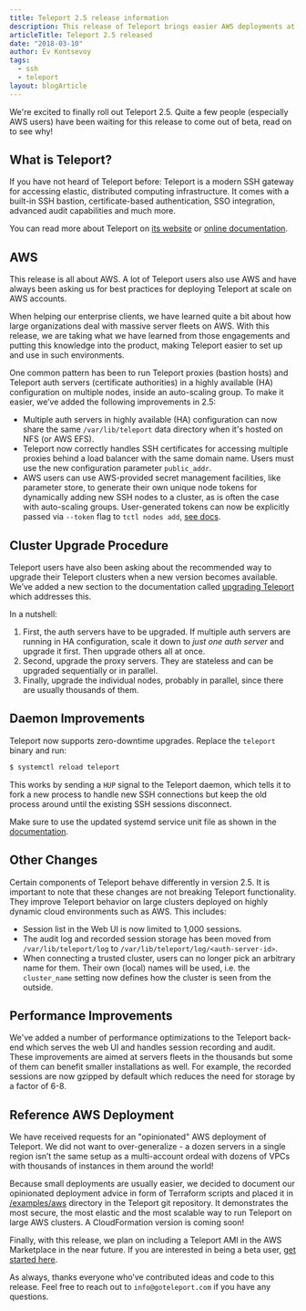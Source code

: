 ```yaml
---
title: Teleport 2.5 release information
description: This release of Teleport brings easier AWS deployments at scale and includes several usability enhancements.
articleTitle: Teleport 2.5 released
date: "2018-03-10"
author: Ev Kontsevoy
tags:
  - ssh
  - teleport
layout: blogArticle
---
```



We're excited to finally roll out Teleport 2.5. Quite a few people (especially AWS users)
have been waiting for this release to come out of beta, read on to see why!

## What is Teleport?

If you have not heard of Teleport before: Teleport is a modern SSH gateway for
accessing elastic, distributed computing infrastructure. It comes with a
built-in SSH bastion, certificate-based authentication, SSO integration,
advanced audit capabilities and much more.

You can read more about Teleport on [its website](https://goteleport.com/) or
[online documentation](https://goteleport.com/docs/getting-started/).

## AWS

This release is all about AWS. A lot of Teleport users also use AWS and have
always been asking us for best practices for deploying Teleport at scale on AWS
accounts.

When helping our enterprise clients, we have learned quite a bit about how large
organizations deal with massive server fleets on AWS. With this release, we are
taking what we have learned from those engagements and putting this knowledge
into the product, making Teleport easier to set up and use in such
environments.

One common pattern has been to run Teleport proxies (bastion hosts) and
Teleport auth servers (certificate authorities) in a highly available (HA)
configuration on multiple nodes, inside an auto-scaling group. To make it
easier, we’ve added the following improvements in 2.5:

- Multiple auth servers in highly available (HA) configuration can now share
  the same `/var/lib/teleport` data directory when it's hosted on NFS (or AWS
  EFS).
- Teleport now correctly handles SSH certificates for accessing multiple
  proxies behind a load balancer with the same domain name. Users must use the
  new configuration parameter `public_addr`.
- AWS users can use AWS-provided secret management facilities, like parameter
  store, to generate their own unique node tokens for dynamically adding new SSH
  nodes to a cluster, as is often the case with auto-scaling groups.
  User-generated tokens can now be explicitly passed via `--token` flag to
  `tctl nodes add`, [see docs](https://goteleport.com/docs/setup/admin/#short-lived-tokens/).

## Cluster Upgrade Procedure

Teleport users have also been asking about the recommended way to upgrade their
Teleport clusters when a new version becomes available. We’ve added a new
section to the documentation called [upgrading Teleport](https://goteleport.com/docs/setup/admin/#upgrading-teleport)
which addresses this.

In a nutshell:

1. First, the auth servers have to be upgraded. If multiple auth servers are running
   in HA configuration, scale it down to _just one auth server_ and upgrade it
   first. Then upgrade others all at once.
2. Second, upgrade the proxy servers. They are stateless and can be upgraded
   sequentially or in parallel.
3. Finally, upgrade the individual nodes, probably in parallel, since there are
   usually thousands of them.

## Daemon Improvements

Teleport now supports zero-downtime upgrades. Replace the `teleport` binary and run:

```bash
$ systemctl reload teleport
```

This works by sending a `HUP` signal to the Teleport daemon, which tells it to
fork a new process to handle new SSH connections but keep the old process
around until the existing SSH sessions disconnect.

Make sure to use the updated systemd service unit file as shown in the
[documentation](https://goteleport.com/docs/setup/admin/#teleport-daemon/).

## Other Changes

Certain components of Teleport behave differently in version 2.5. It is
important to note that these changes are not breaking Teleport functionality.
They improve Teleport behavior on large clusters deployed on highly dynamic
cloud environments such as AWS. This includes:

- Session list in the Web UI is now limited to 1,000 sessions.
- The audit log and recorded session storage has been moved from `/var/lib/teleport/log`
  to `/var/lib/teleport/log/<auth-server-id>`.
- When connecting a trusted cluster, users can no longer pick an arbitrary name for them.
  Their own (local) names will be used, i.e. the `cluster_name` setting now defines how
  the cluster is seen from the outside.

## Performance Improvements

We've added a number of performance optimizations to the Teleport back-end which
serves the web UI and handles session recording and audit. These improvements
are aimed at servers fleets in the thousands but some of them can benefit
smaller installations as well. For example, the recorded sessions are now
gzipped by default which reduces the need for storage by a factor of 6-8.

<EmailSubscribeViolet />

## Reference AWS Deployment

We have received requests for an "opinionated" AWS deployment of
Teleport. We did not want to over-generalize - a dozen servers in a single
region isn’t the same setup as a multi-account ordeal with dozens of VPCs with
thousands of instances in them around the world!

Because small deployments are usually easier, we decided to document our
opinionated deployment advice in form of Terraform scripts and placed it in
[/examples/aws](https://github.com/gravitational/teleport/tree/master/examples/aws)
directory in the Teleport git repository. It demonstrates the most secure, the most
elastic and the most scalable way to run Teleport on large AWS clusters. A
CloudFormation version is coming soon!

Finally, with this release, we plan on including a Teleport AMI in the AWS
Marketplace in the near future. If you are interested in being a beta user,
[get started here](https://goteleport.com/pricing/).

As always, thanks everyone who’ve contributed ideas and code to this release.
Feel free to reach out to `info@goteleport.com` if you have any questions.
